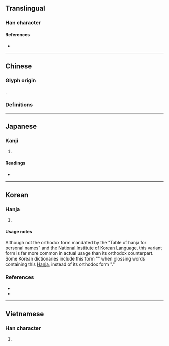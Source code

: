 {{also|戯|戲}}
{{character info}}
==Translingual==

===Han character===
{{Han char|rn=62|rad=戈|as=11|sn=15|four=|canj=YMI|ids=⿰虛戈}}

====References====
* {{Han ref|kx=0414.130|hdz=21411.100|uh=6231|ud=25137}}

----

==Chinese==

===Glyph origin===
{{Han compound|虛|c1=p|戈|c2=s|ls=psc|t2=halberd}}.

===Definitions===
{{zh-see|戲|v}}

----

==Japanese==

===Kanji===
{{ja-kanji|grade=|rs=戈11}}

# {{rfdef|ja|sort=戈11}}

====Readings====
* {{ja-readings|on=[[ぎ]] (gi), [[き]] (ki)|kun=[[たわむれる]] (tawamureru), [[たわむれ]] (tawamure)}}

----

==Korean==

===Hanja===
{{ko-hanja|희롱하다|희롱할|희}}

# {{alt form|ko|戲||{{hanja form of|희|[[play]]}}}}

====Usage notes====
Although not the orthodox form mandated by the "Table of hanja for personal names" and the [[W:National Institute of Korean Language|National Institute of Korean Language]], this variant form is far more common in actual usage than its orthodox counterpart.<br>

Some Korean dictionaries include this form "{{zh-l|*戱}}" when glossing words containing this [[Hanja]], instead of its orthodox form "{{zh-l|*戲}}."

===References===
* {{R:hanjadoc|3796}}
* {{R:ko:Inmyeongyonghanjapyo|54}}

----

==Vietnamese==

===Han character===
{{vi-hantu|hô|rs=戈11}}

# {{rfdef|vi}}